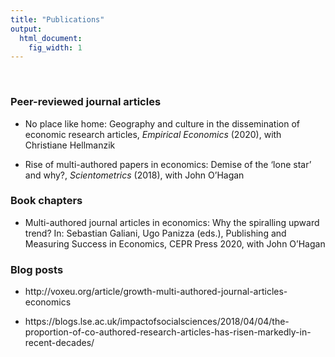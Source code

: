 ```yaml
---
title: "Publications"
output:
  html_document:
    fig_width: 1
---
```


<br>

### Peer-reviewed journal articles

- No place like home: Geography and culture in the dissemination of economic research articles,
_Empirical Economics_ (2020), with Christiane Hellmanzik


- Rise of multi-authored papers in economics: Demise of the ‘lone star’ and why?, _Scientometrics_
(2018), with John O’Hagan

### Book chapters

- Multi-authored journal articles in economics: Why the spiralling upward trend? In: Sebastian
Galiani, Ugo Panizza (eds.), Publishing and Measuring Success in Economics, CEPR Press 2020,
with John O’Hagan

### Blog posts

- http://voxeu.org/article/growth-multi-authored-journal-articles-economics

- https://blogs.lse.ac.uk/impactofsocialsciences/2018/04/04/the-proportion-of-co-authored-research-articles-has-risen-markedly-in-recent-decades/


